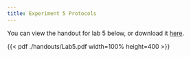 ```yaml
---
title: Experiment 5 Protocols
---
```


You can view the handout for lab 5 below, or download it [here](./handouts/Lab5.pdf). 

{{< pdf ./handouts/Lab5.pdf width=100% height=400 >}}
